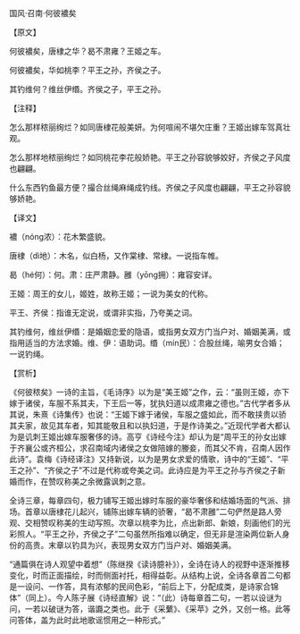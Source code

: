 

国风·召南·何彼襛矣

【原文】

何彼襛矣，唐棣之华？曷不肃雍？王姬之车。

何彼襛矣，华如桃李？平王之孙，齐侯之子。

其钓维何？维丝伊缗。齐侯之子，平王之孙。

【注释】

怎么那样秾丽绚烂？如同唐棣花般美妍。为何喧闹不堪欠庄重？王姬出嫁车驾真壮观。

怎么那样地秾丽绚烂？如同桃花李花般娇艳。平王之孙容貌够姣好，齐侯之子风度也翩翩。

什么东西钓鱼最方便？撮合丝绳麻绳成钓线。齐侯之子风度也翩翩，平王之孙容貌够娇艳。

【译文】

襛（nóng浓）：花木繁盛貌。

唐棣（dì地）：木名，似白杨，又作棠棣、常棣。一说指车帷。

曷（hé何）：何。肃：庄严肃静。雝（yōng拥）：雍容安详。

王姬：周王的女儿，姬姓，故称王姬；一说为美女的代称。

平王、齐侯：指谁无定说，或谓非实指，乃夸美之词。

其钓维何，维丝伊缗：是婚姻恋爱的隐语，或指男女双方门当户对、婚姻美满，或指用适当的方法求婚。维、伊：语助词。缗（mín民）：合股丝绳，喻男女合婚；一说钓绳。

【赏析】

《何彼秾矣》一诗的主旨，《毛诗序》以为是“美王姬”之作，云：“虽则王姬，亦下嫁于诸侯，车服不系其夫，下王后一等，犹执妇道以成肃雍之德也。”古代学者多从其说，朱熹《诗集传》也说：“王姬下嫁于诸侯，车服之盛如此，而不敢挟贵以骄其夫家，故见其车者，知其能敬且和以执妇道，于是作诗美之。”近现代学者大都认为是讥刺王姬出嫁车服奢侈的诗。高亨《诗经今注》却认为是“周平王的孙女出嫁于齐襄公或齐桓公，求召南域内诸侯之女做陪嫁的媵妾，而其父不肯，召南人因作此诗”。袁梅《诗经译注》又持新说，以为是男女求爱的情歌，诗中的“王姬”、“平王之孙”、“齐侯之子”不过是代称或夸美之词。此诗应是为平王之孙与齐侯之子新婚而作，在赞叹称美之余微露讽刺之意。

全诗三章，每章四句，极力铺写王姬出嫁时车服的豪华奢侈和结婚场面的气派、排场。首章以唐棣花儿起兴，铺陈出嫁车辆的骄奢，“曷不肃雝”二句俨然是路人旁观、交相赞叹称美的生动写照。次章以桃李为比，点出新郎、新娘，刻画他们的光彩照人。“平王之孙，齐侯之子”二句虽然所指难以确定，但无非是渲染两位新人身份的高贵。末章以钓具为兴，表现男女双方门当户对、婚姻美满。

“通篇俱在诗人观望中着想”（陈继揆《读诗臆补》），全诗在诗人的视野中逐渐推移变化，时而正面描绘，时而侧面衬托，相得益彰。从结构上说，全诗各章首二句都是一设问、一作答，具有浓郁的民间色彩，“前后上下，分配成类，是诗家合锦体”（同上）。今人陈子展《诗经直解》说：“（此）诗每章首二句，一若以设谜为问，一若以破谜为答，谐讔之类也。此于《采蘩》、《采苹》之外，又创一格。此等问答体，盖为此时此地歌谣惯用之一种形式。”

